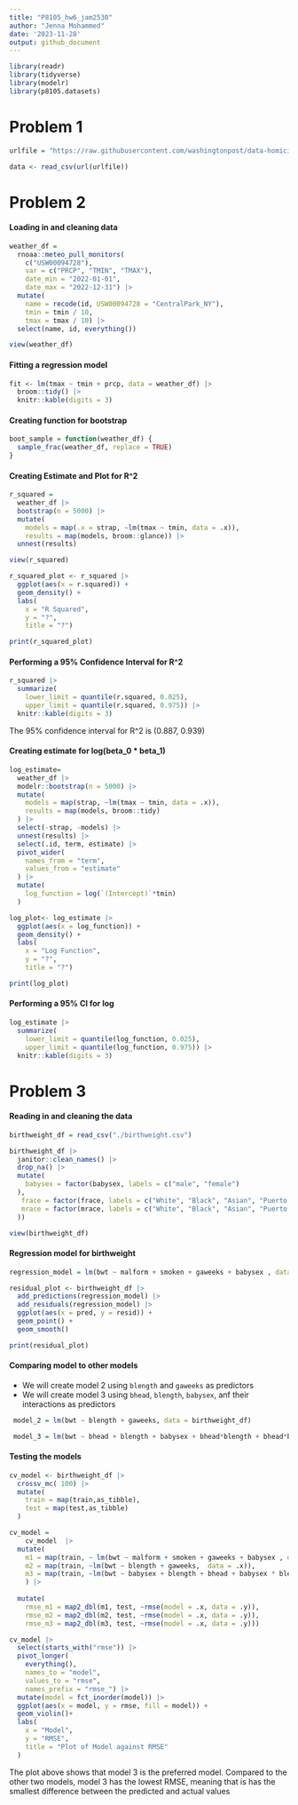 ```yaml
---
title: "P8105_hw6_jam2530"
author: "Jenna Mohammed"
date: '2023-11-28'
output: github_document
---
```


```r
library(readr)
library(tidyverse)
library(modelr)
library(p8105.datasets)
```

# Problem 1
```r
urlfile = "https://raw.githubusercontent.com/washingtonpost/data-homicides/master/homicide-data.csv"

data <- read_csv(url(urlfile))
```

# Problem 2 

#### Loading in and cleaning data

```r
weather_df = 
  rnoaa::meteo_pull_monitors(
    c("USW00094728"),
    var = c("PRCP", "TMIN", "TMAX"), 
    date_min = "2022-01-01",
    date_max = "2022-12-31") |>
  mutate(
    name = recode(id, USW00094728 = "CentralPark_NY"),
    tmin = tmin / 10,
    tmax = tmax / 10) |>
  select(name, id, everything())

view(weather_df)
```

#### Fitting a regression model 

```r
fit <- lm(tmax ~ tmin + prcp, data = weather_df) |>
  broom::tidy() |> 
  knitr::kable(digits = 3)
```

#### Creating function for bootstrap

```r
boot_sample = function(weather_df) {
  sample_frac(weather_df, replace = TRUE)
}
```

#### Creating Estimate and Plot for R^2

```r
r_squared = 
  weather_df |>
  bootstrap(n = 5000) |>
  mutate(
    models = map(.x = strap, ~lm(tmax ~ tmin, data = .x)),
    results = map(models, broom::glance)) |>
  unnest(results)

view(r_squared)

r_squared_plot <- r_squared |>
  ggplot(aes(x = r.squared)) + 
  geom_density() +
  labs( 
    x = "R Squared",
    y = "?",
    title = "?")

print(r_squared_plot)

```

#### Performing a 95% Confidence Interval for R^2


```r
r_squared |>
  summarize(
    lower_limit = quantile(r.squared, 0.025), 
    upper_limit = quantile(r.squared, 0.975)) |>
  knitr::kable(digits = 3)
```

The 95% confidence interval for R^2 is (0.887, 0.939)

#### Creating estimate for log(beta_0 * beta_1)

```r

log_estimate= 
  weather_df |>
  modelr::bootstrap(n = 5000) |>
  mutate(
    models = map(strap, ~lm(tmax ~ tmin, data = .x)),
    results = map(models, broom::tidy)
  ) |>
  select(-strap, -models) |>
  unnest(results) |>
  select(.id, term, estimate) |>
  pivot_wider(
    names_from = "term", 
    values_from = "estimate"
  ) |>
  mutate(
    log_function = log(`(Intercept)`*tmin)
  ) 

log_plot<- log_estimate |>
  ggplot(aes(x = log_function)) + 
  geom_density() +
  labs( 
    x = "Log Function",
    y = "?",
    title = "?")

print(log_plot)
```

#### Performing a 95% CI for log 

```r
log_estimate |>
  summarize(
    lower_limit = quantile(log_function, 0.025), 
    upper_limit = quantile(log_function, 0.975)) |>
  knitr::kable(digits = 3)
```


# Problem 3 

#### Reading in and cleaning the data

```r

birthweight_df = read_csv("./birthweight.csv")

birthweight_df |>
  janitor::clean_names() |>
  drop_na() |>
  mutate(
    babysex = factor(babysex, labels = c("male", "female")
  ), 
   frace = factor(frace, labels = c("White", "Black", "Asian", "Puerto Rican", "Other")),
   mrace = factor(mrace, labels = c("White", "Black", "Asian", "Puerto Rican")
  )) 

view(birthweight_df)
```


#### Regression model for birthweight

```r
regression_model = lm(bwt ~ malform + smoken + gaweeks + babysex , data = birthweight_df)

residual_plot <- birthweight_df |>
  add_predictions(regression_model) |>
  add_residuals(regression_model) |>
  ggplot(aes(x = pred, y = resid)) +
  geom_point() +
  geom_smooth()

print(residual_plot)
```

#### Comparing model to other models 


- We will create model 2 using `blength` and `gaweeks` as predictors 
- We will create model 3 using `bhead`, `blength`, `babysex`, anf their interactions as predictors

```r

 model_2 = lm(bwt ~ blength + gaweeks, data = birthweight_df)

 model_3 = lm(bwt ~ bhead + blength + babysex + bhead*blength + bhead*babysex + blength*babysex, data = birthweight_df)
```

#### Testing the models

```r
cv_model <- birthweight_df |> 
  crossv_mc( 100) |>
  mutate(
    train = map(train,as_tibble),
    test = map(test,as_tibble)
  )
```

```r
cv_model =
    cv_model  |>
  mutate(
    m1 = map(train, ~ lm(bwt ~ malform + smoken + gaweeks + babysex , data = .x)),
    m2 = map(train, ~lm(bwt ~ blength + gaweeks,  data = .x)),
    m3 = map(train, ~lm(bwt ~ babysex + blength + bhead + babysex * blength + babysex * bhead + blength * bhead + babysex * blength * bhead, data = .x))
    ) |>
  
  mutate(
    rmse_m1 = map2_dbl(m1, test, ~rmse(model = .x, data = .y)),
    rmse_m2 = map2_dbl(m2, test, ~rmse(model = .x, data = .y)),
    rmse_m3 = map2_dbl(m3, test, ~rmse(model = .x, data = .y)))
```

```r
cv_model |> 
  select(starts_with("rmse")) |>
  pivot_longer(
    everything(),
    names_to = "model", 
    values_to = "rmse",
    names_prefix = "rmse_") |>
  mutate(model = fct_inorder(model)) |>
  ggplot(aes(x = model, y = rmse, fill = model)) + 
  geom_violin()+
  labs(
    x = "Model",
    y = "RMSE",
    title = "Plot of Model against RMSE"
  )
```

The plot above shows that model 3 is the preferred model. Compared to the other two models, model 3 has the lowest RMSE, meaning that is has the smallest difference between the predicted and actual values